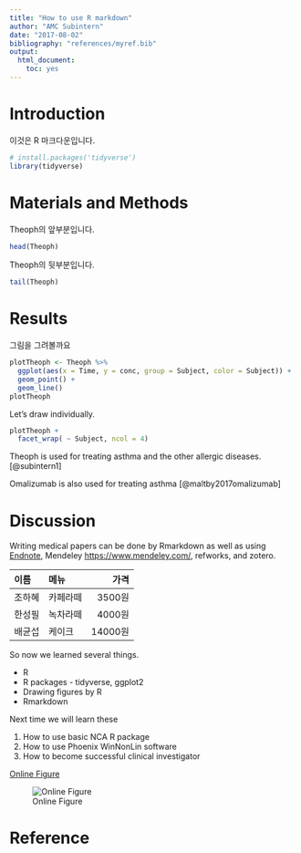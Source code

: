 ```yaml
---
title: "How to use R markdown"
author: "AMC Subintern"
date: "2017-08-02"
bibliography: "references/myref.bib"
output: 
  html_document:
    toc: yes
---
```


# Introduction

이것은 R 마크다운입니다.

```r
# install.packages('tidyverse')
library(tidyverse)
```

# Materials and Methods

Theoph의 앞부분입니다.

```r
head(Theoph)
```

Theoph의 뒷부분입니다.

```r
tail(Theoph)
```

# Results

그림을 그려볼까요

```r
plotTheoph <- Theoph %>% 
  ggplot(aes(x = Time, y = conc, group = Subject, color = Subject)) +
  geom_point() +
  geom_line()
plotTheoph
```

Let's draw individually.

```r
plotTheoph +
  facet_wrap( ~ Subject, ncol = 4)
```

Theoph is used for treating asthma and the other allergic diseases. [@subintern1]

Omalizumab is also used for treating asthma [@maltby2017omalizumab]

# Discussion

Writing medical papers can be done by Rmarkdown as well as using [Endnote](http://endnote.com/), Mendeley <https://www.mendeley.com/>, refworks, and zotero.

| 이름 | 메뉴 | 가격 |
| :-- | :-- | --: |
| 조하혜 | 카페라떼 | 3500원 |
| 한성필 | 녹차라떼 | 4000원 |
| 배균섭 | 케이크 | 14000원 |

So now we learned several things.

- R
- R packages - tidyverse, ggplot2
- Drawing figures by R
- Rmarkdown

Next time we will learn these

1. How to use basic NCA R package 
1. How to use Phoenix WinNonLin software
1. How to become successful clinical investigator

[Online Figure](http://www.radiokorea.com/images/news/2017/02/17/251890/1.gif)

![Online Figure](http://www.radiokorea.com/images/news/2017/02/17/251890/1.gif)

# Reference
